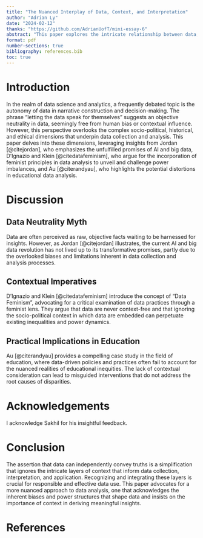 ```yaml
---
title: "The Nuanced Interplay of Data, Context, and Interpretation"
author: "Adrian Ly"
date: "2024-02-12"
thanks: "https://github.com/AdrianUofT/mini-essay-6"
abstract: "This paper explores the intricate relationship between data, their contextual underpinnings, and the extent to which they can be allowed to \"speak for themselves\". Drawing from Jordan (2019), D'Ignazio and Klein (2020, chap. 6), Au (2020), and other seminal works, we critically examine the notion that data, in isolation, can offer unbiased truths. We argue that context not only shapes the collection, analysis, and interpretation of data but is indispensable for ethical and accurate data usage."
format: pdf
number-sections: true
bibliography: references.bib
toc: true
---
```


# Introduction

In the realm of data science and analytics, a frequently debated topic is the autonomy of data in narrative construction and decision-making. The phrase "letting the data speak for themselves" suggests an objective neutrality in data, seemingly free from human bias or contextual influence. However, this perspective overlooks the complex socio-political, historical, and ethical dimensions that underpin data collection and analysis. This paper delves into these dimensions, leveraging insights from Jordan [@citejordan], who emphasizes the unfulfilled promises of AI and big data, D'Ignazio and Klein [@citedatafeminism], who argue for the incorporation of feminist principles in data analysis to unveil and challenge power imbalances, and Au [@citerandyau], who highlights the potential distortions in educational data analysis.

# Discussion

## Data Neutrality Myth

Data are often perceived as raw, objective facts waiting to be harnessed for insights. However, as Jordan [@citejordan] illustrates, the current AI and big data revolution has not lived up to its transformative promises, partly due to the overlooked biases and limitations inherent in data collection and analysis processes.

## Contextual Imperatives 

D'Ignazio and Klein [@citedatafeminism] introduce the concept of "Data Feminism", advocating for a critical examination of data practices through a feminist lens. They argue that data are never context-free and that ignoring the socio-political context in which data are embedded can perpetuate existing inequalities and power dynamics.

## Practical Implications in Education

Au [@citerandyau] provides a compelling case study in the field of education, where data-driven policies and practices often fail to account for the nuanced realities of educational inequities. The lack of contextual consideration can lead to misguided interventions that do not address the root causes of disparities.

# Acknowledgements

I acknowledge Sakhil for his insightful feedback.

# Conclusion

The assertion that data can independently convey truths is a simplification that ignores the intricate layers of context that inform data collection, interpretation, and application. Recognizing and integrating these layers is crucial for responsible and effective data use. This paper advocates for a more nuanced approach to data analysis, one that acknowledges the inherent biases and power structures that shape data and insists on the importance of context in deriving meaningful insights.

\newpage

# References
